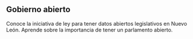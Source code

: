 ## Gobierno abierto

Conoce la iniciativa de ley para tener datos abiertos legislativos en Nuevo León. Aprende sobre la importancia de tener un parlamento abierto.
